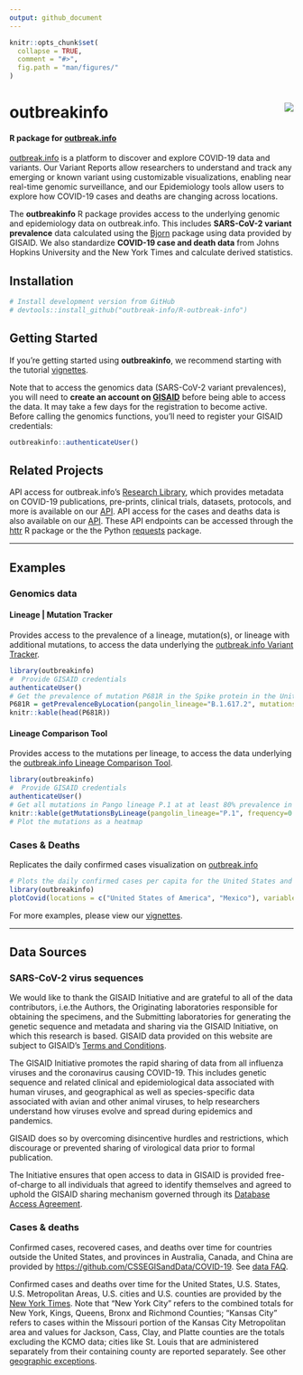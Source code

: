 ```yaml
---
output: github_document
---
```


<!-- README.md is generated from README.Rmd. Please edit that file -->

```r
knitr::opts_chunk$set(
  collapse = TRUE,
  comment = "#>",
  fig.path = "man/figures/"
)
```

# outbreakinfo <img src="man/figures/logo.png" align="right" />
#### R package for [outbreak.info](https://outbreak.info)

[outbreak.info](https://outbreak.info) is a platform to discover and explore
COVID-19 data and variants. Our Variant Reports allow researchers to
understand and track any emerging or known variant using customizable
visualizations, enabling near real-time genomic surveillance, and our
Epidemiology tools allow users to explore how COVID-19 cases and deaths are
changing across locations.

The **outbreakinfo** R package provides access to the underlying genomic
and epidemiology data on outbreak.info. This includes **SARS-CoV-2 variant prevalence**
data calculated using the [Bjorn](https://github.com/andersen-lab/bjorn/)
package using data provided by GISAID. We also standardize **COVID-19 case and death data**
from Johns Hopkins University and the New York Times and calculate derived statistics.


## Installation
```r
# Install development version from GitHub
# devtools::install_github("outbreak-info/R-outbreak-info")
```

## Getting Started
If you're getting started using **outbreakinfo**, we recommend starting with the tutorial [vignettes](https://outbreak-info.github.io/R-outbreak-info/docs/articles/index.html).

Note that to access the genomics data (SARS-CoV-2 variant prevalences), you will
need to **create an account on [GISAID](https://www.gisaid.org/registration/register/)**
before being able to access the data. It may take a few days for the registration to become active.
Before calling the genomics functions, you'll need to register your GISAID credentials:
```r
outbreakinfo::authenticateUser()
```


## Related Projects
API access for outbreak.info's [Research Library](https://outbreak.info/resources), which provides metadata on COVID-19 publications, pre-prints, clinical trials, datasets, protocols, and more is available on our [API](https://api.outbreak.info/try/resources). API access for the cases and deaths data is also available on our [API](https://api.outbreak.info/try/covid19). These API endpoints can be accessed through the [httr](https://httr.r-lib.org/) R package or the the Python [requests](https://docs.python-requests.org/en/latest/) package.

---

## Examples
### Genomics data

#### Lineage | Mutation Tracker
Provides access to the prevalence of a lineage, mutation(s), or lineage with
additional mutations, to access the data underlying the
[outbreak.info Variant Tracker](https://outbreak.info/situation-reports?muts=S%3AP681R).
``` r
library(outbreakinfo)
#  Provide GISAID credentials
authenticateUser()
# Get the prevalence of mutation P681R in the Spike protein in the United States over time.
P681R = getPrevalenceByLocation(pangolin_lineage="B.1.617.2", mutations = c("S:P681R"), location = "Brazil")
knitr::kable(head(P681R))

```
#### Lineage Comparison Tool
Provides access to the mutations per lineage, to access the data underlying the
[outbreak.info Lineage Comparison Tool](https://outbreak.info/compare-lineages?pango=P.1&gene=ORF1a&gene=ORF1b&gene=S&gene=E&gene=ORF3a&gene=M&gene=ORF10&gene=N&gene=ORF8&gene=ORF7b&gene=ORF7a&gene=ORF6&threshold=80&dark=true).
``` r
library(outbreakinfo)
#  Provide GISAID credentials
authenticateUser()
# Get all mutations in Pango lineage P.1 at at least 80% prevalence in all P.1 sequences.
knitr::kable(getMutationsByLineage(pangolin_lineage="P.1", frequency=0.8))
# Plot the mutations as a heatmap

```
### Cases & Deaths
Replicates the daily confirmed cases visualization on [outbreak.info](https://outbreak.info/epidemiology?location=USA%3BMEX&log=false&variable=confirmed_rolling&xVariable=date&fixedY=false&percapita=true)
```r
# Plots the daily confirmed cases per capita for the United States and Mexico.
library(outbreakinfo)
plotCovid(locations = c("United States of America", "Mexico"), variable = "confirmed_rolling_per_100k")
```


For more examples, please view our [vignettes](https://outbreak-info.github.io/R-outbreak-info/docs/articles/index.html).

----

## Data Sources
### SARS-CoV-2 virus sequences
We would like to thank the GISAID Initiative and are grateful to all of the data contributors, i.e.the Authors, the Originating laboratories responsible for obtaining the specimens, and the Submitting laboratories for generating the genetic sequence and metadata and sharing via the GISAID Initiative, on which this research is based. GISAID data provided on this website are subject to GISAID’s [Terms and Conditions](https://www.gisaid.org/registration/terms-of-use/).

The GISAID Initiative promotes the rapid sharing of data from all influenza viruses and the coronavirus causing COVID-19. This includes genetic sequence and related clinical and epidemiological data associated with human viruses, and geographical as well as species-specific data associated with avian and other animal viruses, to help researchers understand how viruses evolve and spread during epidemics and pandemics.

GISAID does so by overcoming disincentive hurdles and restrictions, which discourage or prevented sharing of virological data prior to formal publication.

The Initiative ensures that open access to data in GISAID is provided free-of-charge to all individuals that agreed to identify themselves and agreed to uphold the GISAID sharing mechanism governed through its [Database Access Agreement](https://www.gisaid.org/registration/terms-of-use/).

### Cases & deaths
Confirmed cases, recovered cases, and deaths over time for countries outside the United States, and provinces in Australia, Canada, and China are provided by [https://github.com/CSSEGISandData/COVID-19](Johns Hopkins University Center for Systems Science and Engineering). See [data FAQ](https://systems.jhu.edu/research/public-health/2019-ncov-map-faqs/).

Confirmed cases and deaths over time for the United States, U.S. States, U.S. Metropolitan Areas, U.S. cities and U.S. counties are provided by the [New York Times](https://github.com/nytimes/covid-19-data). Note that "New York City" refers to the combined totals for New York, Kings, Queens, Bronx and Richmond Counties; "Kansas City" refers to cases within the Missouri portion of the Kansas City Metropolitan area and values for Jackson, Cass, Clay, and Platte counties are the totals excluding the KCMO data; cities like St. Louis that are administered separately from their containing county are reported separately. See other [geographic exceptions](https://github.com/nytimes/covid-19-data#geographic-exceptions).
